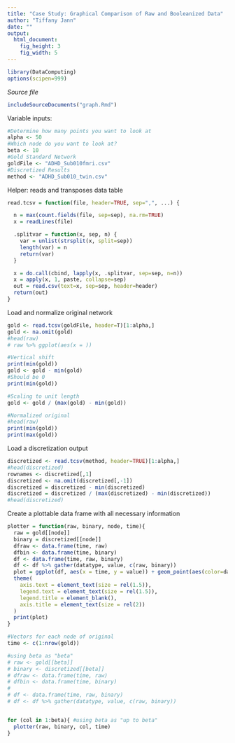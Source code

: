 ```yaml
---
title: "Case Study: Graphical Comparison of Raw and Booleanized Data"
author: "Tiffany Jann"
date: ""
output: 
  html_document:
    fig_height: 3
    fig_width: 5
---
```

<!-- Don't edit in between this line and the one below -->
```r
library(DataComputing)
options(scipen=999)
```
*Source file* 
```r
includeSourceDocuments("graph.Rmd")
```

<!-- Don't edit the material above this line -->

Variable inputs:
```r
#Determine how many points you want to look at
alpha <- 50
#Which node do you want to look at?
beta <- 10
#Gold Standard Network
goldFile <- "ADHD_Sub010fmri.csv"
#Discretized Results
method <- "ADHD_Sub010_twin.csv"
```

Helper: reads and transposes data table
```r
read.tcsv = function(file, header=TRUE, sep=",", ...) {

  n = max(count.fields(file, sep=sep), na.rm=TRUE)
  x = readLines(file)

  .splitvar = function(x, sep, n) {
    var = unlist(strsplit(x, split=sep))
    length(var) = n
    return(var)
  }

  x = do.call(cbind, lapply(x, .splitvar, sep=sep, n=n))
  x = apply(x, 1, paste, collapse=sep) 
  out = read.csv(text=x, sep=sep, header=header)
  return(out)
}
```

Load and normalize original network
```r
gold <- read.tcsv(goldFile, header=T)[1:alpha,]
gold <- na.omit(gold)
#head(raw)
# raw %>% ggplot(aes(x = ))

#Vertical shift
print(min(gold))
gold <- gold - min(gold)
#Should be 0
print(min(gold))

#Scaling to unit length
gold <- gold / (max(gold) - min(gold))

#Normalized original
#head(raw)
print(min(gold))
print(max(gold))
```

Load a discretization output
```r
discretized <- read.tcsv(method, header=TRUE)[1:alpha,]
#head(discretized)
rownames <- discretized[,1]
discretized <- na.omit(discretized[,-1])
discretized = discretized - min(discretized)
discretized = discretized / (max(discretized) - min(discretized))
#head(discretized)
```

Create a plottable data frame with all necessary information
```r
plotter = function(raw, binary, node, time){
  raw = gold[[node]]
  binary = discretized[[node]]
  dfraw <- data.frame(time, raw)
  dfbin <- data.frame(time, binary)
  df <- data.frame(time, raw, binary)
  df <- df %>% gather(datatype, value, c(raw, binary))
  plot = ggplot(df, aes(x = time, y = value)) + geom_point(aes(color=datatype)) + geom_line(data=dfraw, aes(x=time, y=raw), color="blue") + geom_line(data=dfbin, aes(x=time, y=binary), color="red") + geom_area(data=dfraw, aes(x=time, y=raw), alpha=0.5, fill="blue") + geom_area(data=dfbin, aes(x=time, y=binary), alpha=0.5, fill="red") + ylim(0, 1) +  scale_x_continuous(breaks=seq(1,alpha,1)) +
  theme(
    axis.text = element_text(size = rel(1.5)),
    legend.text = element_text(size = rel(1.5)),
    legend.title = element_blank(),
    axis.title = element_text(size = rel(2))
  )
  print(plot)
}
```

```r
#Vectors for each node of original
time <- c(1:nrow(gold))

#using beta as "beta"
# raw <- gold[[beta]]
# binary <- discretized[[beta]]
# dfraw <- data.frame(time, raw)
# dfbin <- data.frame(time, binary)
# 
# df <- data.frame(time, raw, binary)
# df <- df %>% gather(datatype, value, c(raw, binary))


for (col in 1:beta){ #using beta as "up to beta"
  plotter(raw, binary, col, time)
}
  
```


<!-- Plot data frame -->
<!-- ```{r} -->
<!-- df %>% ggplot(aes(x = time, y = value, group=1)) + facet_wrap(~ datatype) + geom_point() + geom_line() + geom_area() -->
<!-- ``` -->

<!-- Overlay plot -->
<!-- ```{r, fig.width=9, fig.height=6} -->
<!-- df %>% ggplot(aes(x = time, y = value)) + geom_point(aes(color=datatype)) + geom_line(data=dfraw, aes(x=time, y=raw), color="blue") + geom_line(data=dfbin, aes(x=time, y=binary), color="red") + geom_area(data=dfraw, aes(x=time, y=raw), alpha=0.5, fill="blue") + geom_area(data=dfbin, aes(x=time, y=binary), alpha=0.5, fill="red") + ylim(0, 1) +  scale_x_continuous(breaks=seq(1,alpha,1)) + -->
<!--   theme( -->
<!--     axis.text = element_text(size = rel(1.5)), -->
<!--     legend.text = element_text(size = rel(1.5)), -->
<!--     legend.title = element_blank(), -->
<!--     axis.title = element_text(size = rel(2)) -->
<!--   ) -->
<!-- ```  -->

<!-- Overlay plot, annotated -->
<!-- ```{r, fig.width=9, fig.height=6} -->
<!-- df %>% ggplot(aes(x = time, y = value)) + geom_point(aes(color=datatype)) + geom_line(data=dfraw, aes(x=time, y=raw), color="blue") + geom_line(data=dfbin, aes(x=time, y=binary), color="red") + geom_area(data=dfraw, aes(x=time, y=raw), alpha=0.5, fill="blue") + geom_area(data=dfbin, aes(x=time, y=binary), alpha=0.5, fill="red") + geom_vline(xintercept = seq(1, alpha, by=1), alpha=0.4) + ylim(0, 1) +  scale_x_continuous(breaks=seq(1,alpha,1)) + -->
<!--   theme( -->
<!--     axis.text = element_text(size = rel(1.5)), -->
<!--     legend.text = element_text(size = rel(1.5)), -->
<!--     legend.title = element_blank(), -->
<!--     axis.title = element_text(size = rel(2)) -->
<!--   ) -->
<!-- ```  -->


<!-- Using integration to find difference in areas for each time interval -->
<!-- ```{r} -->

<!-- binaryArea <- sum(binary[2:(length(raw) - 1)]) + (binary[1] + binary[length(raw)]) / 2 -->

<!-- rawArea <- sum(raw[2:(length(raw) - 1)]) + (raw[1] + raw[length(raw)]) / 2 -->
<!-- ``` -->

<!-- Compare areas -->
<!-- ```{r} -->
<!-- binaryArea -->
<!-- rawArea -->
<!-- ``` -->